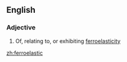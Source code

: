 ==English==

===Adjective===
{{en-adj}}

# {{physics}} Of, relating to, or exhibiting [[ferroelasticity]]

[[zh:ferroelastic]]
